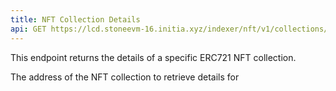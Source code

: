 ```yaml
---
title: NFT Collection Details
api: GET https://lcd.stoneevm-16.initia.xyz/indexer/nft/v1/collections/{collection_addr}
---
```


This endpoint returns the details of a specific ERC721 NFT collection.

<ParamField path="collection_addr" type="string" required="true">
  The address of the NFT collection to retrieve details for
</ParamField>